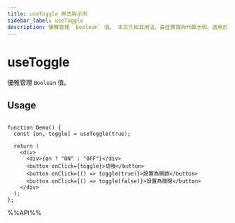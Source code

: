 ```yaml
---
title: useToggle 用法與示例
sidebar_label: useToggle
description: 優雅管理 `Boolean` 值。 本文介紹其用法、最佳實踐與代碼示例。適用於 React 開發中需要處理副作用的場景。
---
```

# useToggle

優雅管理 `Boolean` 值。

## Usage

```tsx live

function Demo() {
  const [on, toggle] = useToggle(true);

  return (
    <div>
      <div>{on ? "ON" : "OFF"}</div>
      <button onClick={toggle}>切換</button>
      <button onClick={() => toggle(true)}>設置為開啟</button>
      <button onClick={() => toggle(false)}>設置為關閉</button>
    </div>
  );
};
```

%%API%%